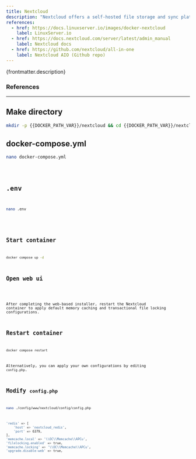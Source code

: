 ```yaml
---
title: Nextcloud
description: "Nextcloud offers a self-hosted file storage and sync platform with powerful collaboration capabilities with desktop, mobile and web interfaces."
references:
  - href: https://docs.linuxserver.io/images/docker-nextcloud
    label: LinuxServer.io
  - href: https://docs.nextcloud.com/server/latest/admin_manual
    label: Nextcloud docs
  - href: https://github.com/nextcloud/all-in-one
    label: Nextcloud AIO (Github repo)
---
```



<p>{frontmatter.description}</p>

### References

<ReferenceLinks references={frontmatter.references} />

---

## Make directory

```sh wrap preserveIndent
mkdir -p {{DOCKER_PATH_VAR}}/nextcloud && cd {{DOCKER_PATH_VAR}}/nextcloud
```

## docker-compose.yml

```sh
nano docker-compose.yml
```

<Code lang="yml" title="docker-compose.yml" wrap preserveIndent code={yaml} />

## .env

```sh
nano .env
```

<Code lang="dotenv" title=".env" wrap preserveIndent code={env} />

## Start container

```sh
docker compose up -d
```

## Open web ui

<OpenWebUI port="8443" />

After completing the web-based installer, restart the Nextcloud container to apply default memory caching and transactional file locking configurations.

## Restart container

```sh
docker compose restart
```

Alternatively, you can apply your own configurations by editing `config.php`.

## Modify `config.php`

```sh wrap preserveIndent
nano ./config/www/nextcloud/config/config.php
```

```sh title="./config/www/nextcloud/config/config.php" wrap preserveIndent
'redis' => [
    'host' => 'nextcloud_redis',
    'port' => 6379,
],
'memcache.local' => '\\OC\\Memcache\\APCu',
'filelocking.enabled' => true,
'memcache.locking' => '\\OC\\Memcache\\APCu',
'upgrade.disable-web' => true,
```
